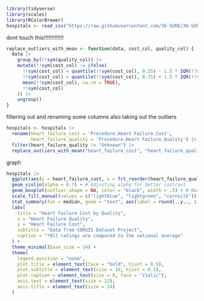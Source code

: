 
```r
library(tidyverse)
library(scales)
library(RColorBrewer)
hospitals <- read_csv("https://raw.githubusercontent.com/36-SURE/36-SURE.github.io/main/data/hospitals.csv")
```
dont touch this!!!!!!!!!!!!!
```r
replace_outliers_with_mean <- function(data, cost_col, quality_col) {
  data |> 
    group_by(!!sym(quality_col)) |> 
    mutate(!!sym(cost_col) := ifelse(
      !!sym(cost_col) < quantile(!!sym(cost_col), 0.25) - 1.5 * IQR(!!sym(cost_col)) |
      !!sym(cost_col) > quantile(!!sym(cost_col), 0.75) + 1.5 * IQR(!!sym(cost_col)),
      mean(!!sym(cost_col), na.rm = TRUE),
      !!sym(cost_col)
    )) |> 
    ungroup()
}


```



filtering out and renaming some columns also taking out the outliers
```r
hospitals <- hospitals |> 
  rename(heart_failure_cost = 'Procedure.Heart Failure.Cost',
         heart_failure_quality = 'Procedure.Heart Failure.Quality') |> 
  filter(heart_failure_quality != "Unknown") |> 
  replace_outliers_with_mean("heart_failure_cost", "heart_failure_quality")
```


graph
```r
hospitals |> 
  ggplot(aes(y = heart_failure_cost, x = fct_reorder(heart_failure_quality, heart_failure_cost, .fun = median), fill = heart_failure_quality)) +
  geom_violin(alpha = 0.7) + # Adjusting alpha for better contrast
  geom_boxplot(outlier.shape = NA, color = "black", width = .5) + # Narrowing boxplot width for better distinction
  scale_fill_manual(values = c("lightblue", "lightgreen", "cornsilk")) + 
  stat_summary(fun = median, geom = "text", aes(label = round(..y.., 1)), color = "black", vjust = -0.5) +
  labs(
    title = "Heart Failure Cost by Quality",
    x = "Heart Failure Quality",
    y = "Heart Failure Cost",
    subtitle = "Data from CORGIS Dataset Project",
    caption = "*All ratings are compared to the national average"
  ) +
  theme_minimal(base_size = 14) +
  theme(
    legend.position = "none",
    plot.title = element_text(face = "bold", hjust = 0.5),
    plot.subtitle = element_text(size = 10, hjust = 0.5),
    plot.caption = element_text(size = 8, face = "italic"),
    axis.text = element_text(size = 12),
    axis.title = element_text(size = 14)
  )

  
```

